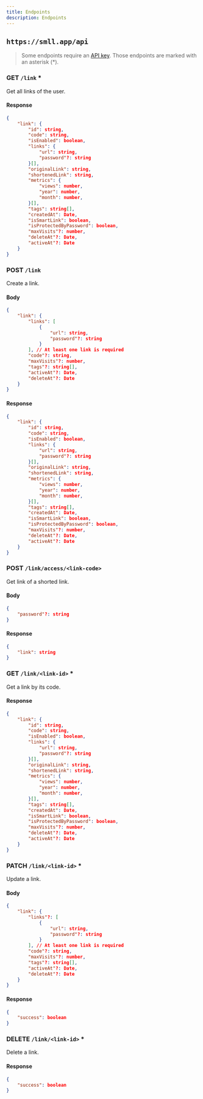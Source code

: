 ```yaml
---
title: Endpoints
description: Endpoints
---
```


## `https://smll.app/api`

> Some endpoints require an [API key](/smll). Those endpoints are marked with an asterisk (\*).

### GET `/link` \*

Get all links of the user.

#### Response

```json
{
    "link": {
        "id": string,
        "code": string,
        "isEnabled": boolean,
        "links": {
            "url": string,
            "password"?: string
        }[],
        "originalLink": string,
        "shortenedLink": string,
        "metrics": {
            "views": number,
            "year": number,
            "month": number,
        }[],
        "tags": string[],
        "createdAt": Date,
        "isSmartLink": boolean,
        "isProtectedByPassword": boolean,
        "maxVisits"?: number,
        "deleteAt"?: Date,
        "activeAt"?: Date
    }
}
```

### POST `/link`

Create a link.

#### Body

```json
{
    "link": {
        "links": [
            {
                "url": string,
                "password"?: string
            }
        ], // At least one link is required
        "code"?: string,
        "maxVisits"?: number,
        "tags"?: string[],
        "activeAt"?: Date,
        "deleteAt"?: Date
    }
}
```

#### Response

```json
{
    "link": {
        "id": string,
        "code": string,
        "isEnabled": boolean,
        "links": {
            "url": string,
            "password"?: string
        }[],
        "originalLink": string,
        "shortenedLink": string,
        "metrics": {
            "views": number,
            "year": number,
            "month": number,
        }[],
        "tags": string[],
        "createdAt": Date,
        "isSmartLink": boolean,
        "isProtectedByPassword": boolean,
        "maxVisits"?: number,
        "deleteAt"?: Date,
        "activeAt"?: Date
    }
}
```

### POST `/link/access/<link-code>`

Get link of a shorted link.

#### Body

```json
{
    "password"?: string
}
```

#### Response

```json
{
    "link": string
}
```

### GET `/link/<link-id>` \*

Get a link by its code.

#### Response

```json
{
    "link": {
        "id": string,
        "code": string,
        "isEnabled": boolean,
        "links": {
            "url": string,
            "password"?: string
        }[],
        "originalLink": string,
        "shortenedLink": string,
        "metrics": {
            "views": number,
            "year": number,
            "month": number,
        }[],
        "tags": string[],
        "createdAt": Date,
        "isSmartLink": boolean,
        "isProtectedByPassword": boolean,
        "maxVisits"?: number,
        "deleteAt"?: Date,
        "activeAt"?: Date
    }
}
```

### PATCH `/link/<link-id>` \*

Update a link.

#### Body

```json
{
    "link": {
        "links"?: [
            {
                "url": string,
                "password"?: string
            }
        ], // At least one link is required
        "code"?: string,
        "maxVisits"?: number,
        "tags"?: string[],
        "activeAt"?: Date,
        "deleteAt"?: Date
    }
}
```

#### Response

```json
{
    "success": boolean
}
```

### DELETE `/link/<link-id>` \*

Delete a link.

#### Response

```json
{
    "success": boolean
}
```
